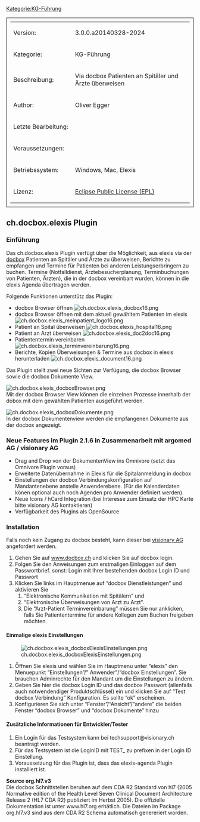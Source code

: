 [[Kategorie:KG-Führung]]

<table style="width:100%; border: 1px solid; padding: 10px">
	
	<tr>
		<td>Version:</td>
		<td> 3.0.0.a20140328-2024 </td>
	</tr>
	<tr>
		<td style="width:150px;">Kategorie:</td>
		<td> KG-Führung </td>
	</tr>
	<tr>
		<td>Beschreibung:</td>
		<td> Via docbox Patienten an Spitäler und Ärzte überweisen </td>
	</tr>
	<tr>
		<td>Author:</td>
		<td>Oliver Egger</td>
	</tr>
	<tr>
		<td>Letzte Bearbeitung:</td>
		<td></td>
	</tr>
	<tr>
		<td>Voraussetzungen:</td>
		<td></td>
	</tr>
	<tr>
		<td>Betriebssystem:</td>
		<td>Windows, Mac, Elexis</td>
	</tr>
	<tr>
		<td>Lizenz:</td>
		<td>[http://www.eclipse.org/legal/epl-v10.html Eclipse Public License (EPL)]</td>
	</tr>
</table>





== ch.docbox.elexis Plugin ==


=== Einführung ===

Das ch.docbox.elexis Plugin verfügt über die Möglichkeit, aus elexis via der [http://www.docbox.ch docbox] Patienten an Spitäler und Ärzte zu überweisen, Berichte zu empfangen und Termine für Patienten bei anderen Leistungserbringern zu buchen. Termine (Notfalldienst, Ärztebesucherplanung, Terminbuchungen von Patienten, Ärzten), die in der docbox vereinbart wurden, können in die elexis Agenda übertragen werden.

Folgende Funktionen unterstütz das Plugin:

* docbox Browser öffnen [[Image:ch.docbox.elexis_docbox16.png]]
* docbox Browser öffnen mit dem aktuell gewähltem Patienten im elexis [[Image:ch.docbox.elexis_meinpatient_logo16.png]]
* Patient an Spital überweisen [[Image:ch.docbox.elexis_hospital16.png]]
* Patient an Arzt überweisen [[Image:ch.docbox.elexis_doc2doc16.png]]
* Patiententermin vereinbaren [[Image:ch.docbox.elexis_terminvereinbarung16.png]]
* Berichte, Kopien Überweisungen &amp; Termine aus docbox in elexis herunterladen [[Image:ch.docbox.elexis_document16.png]]


Das Plugin stellt zwei neue Sichten zur Verfügung, die docbox Browser sowie die docbox Dokumente View.


[[Image:ch.docbox.elexis_docboxBrowser.png]]<br />
Mit der docbox Browser View können die einzelnen Prozesse innerhalb der dobox mit dem gewählten Patienten ausgeführt werden.




[[Image:ch.docbox.elexis_docboxDokumente.png]]<br />
In der docbox Dokumentenview werden die empfangenen Dokumente aus der docbox angezeigt.


=== Neue Features im Plugin 2.1.6 in Zusammenarbeit mit argomed AG / visionary AG ===

* Drag and Drop von der DokumentenView ins Omnivore (setzt das Omnivore PlugIn voraus)
* Erweiterte Datenübernahme in Elexis für die Spitalanmeldung in docbox
* Einstellungen der docbox Verbindungskonfiguration auf Mandantenebene anstelle Anwenderebene. (Für die Kalenderdaten könen optional auch noch Agenden pro Anwender definiert werden).
* Neue Icons / hCard Integration (bei Interesse zum Einsatz der HPC Karte bitte visionary AG kontaktieren)
* Verfügbarkeit des Plugins als OpenSource


=== Installation ===

Falls noch kein Zugang zu docbox besteht, kann dieser bei [http://www.docbox.ch/content/anmelden visionary AG] angefordert werden.

# Gehen Sie auf [http://www.docbox.ch/ www.docbox.ch] und klicken Sie auf docbox login.
# Folgen Sie den Anweisungen zum erstmaligen Einloggen auf dem Passwortbrief. sonst: Login mit Ihrer bestehenden docbox Login ID und Passwort
# Klicken Sie links im Hauptmenue auf “docbox Dienstleistungen” und aktivieren Sie
## “Elektronische Kommunikation mit Spitälern” und
## “Elektronische Überweisungen von Arzt zu Arzt”.
## Die “Arzt-Patient Terminvereinbarung” müssen Sie nur anklicken, falls Sie Patiententermine für andere Kollegen zum Buchen freigeben möchten.


==== Einmalige elexis Einstellungen ====

[[Image:ch.docbox.elexis_docboxElexisEinstellungen.png|frame|none]]

# Ö̈ffnen Sie elexis und wählen Sie im Hauptmenu unter “elexis” den Menuepunkt “Einstellungen”/&quot; Anwender&quot;/“docbox Einstellungen”. Sie brauchen Adminrechte für den Mandant um die Einstellungen zu ändern.
# Geben Sie hier die docbox Login ID und das docbox Passwort (allenfalls auch notwendendiger Produktschlüssel) ein und klicken Sie auf “Test docbox Verbindung” Konfiguration. Es sollte “ok” erscheinen.
# Konfigurieren Sie sich unter “Fenster”/“Ansicht”/“andere” die beiden Fenster “docbox Browser” und “docbox Dokumente” hinzu


==== Zusätzliche Informationen für Entwickler/Tester ====

# Ein Login für das Testsystem kann bei techsupport@visionary.ch beantragt werden.
# Für das Testsystem ist die LoginID mit TEST_ zu prefixen in der Login ID Einstellung.
# Voraussetzung für das Plugin ist, dass das elexis-agenda Plugin installiert ist.

'''Source org.hl7.v3'''<br />
Die docbox Schnittstellen beruhen auf dem CDA R2 Standard von hl7 (2005 Normative edition of the Health Level Seven Clinical Document Architecture Release 2 (HL7 CDA R2) publiziert im Herbst 2005). Die offizielle Dokumentation ist unter www.hl7.org erhätlich. Die Dateien im Package org.hl7.v3 sind aus dem CDA R2 Schema automatisch genereriert worden.